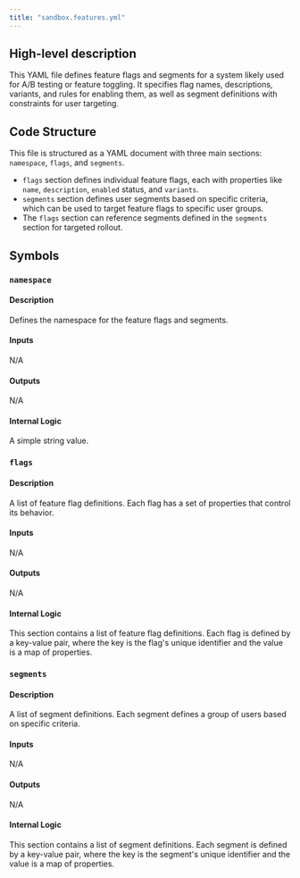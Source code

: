 ```yaml
---
title: "sandbox.features.yml"
---
```


## High-level description
This YAML file defines feature flags and segments for a system likely used for A/B testing or feature toggling. It specifies flag names, descriptions, variants, and rules for enabling them, as well as segment definitions with constraints for user targeting.

## Code Structure
This file is structured as a YAML document with three main sections: `namespace`, `flags`, and `segments`. 

- `flags` section defines individual feature flags, each with properties like `name`, `description`, `enabled` status, and `variants`. 
- `segments` section defines user segments based on specific criteria, which can be used to target feature flags to specific user groups. 
- The `flags` section can reference segments defined in the `segments` section for targeted rollout.

## Symbols
### `namespace`
#### Description
Defines the namespace for the feature flags and segments.

#### Inputs
N/A

#### Outputs
N/A

#### Internal Logic
A simple string value.

### `flags`
#### Description
A list of feature flag definitions. Each flag has a set of properties that control its behavior.

#### Inputs
N/A

#### Outputs
N/A

#### Internal Logic
This section contains a list of feature flag definitions. Each flag is defined by a key-value pair, where the key is the flag's unique identifier and the value is a map of properties.

### `segments`
#### Description
A list of segment definitions. Each segment defines a group of users based on specific criteria.

#### Inputs
N/A

#### Outputs
N/A

#### Internal Logic
This section contains a list of segment definitions. Each segment is defined by a key-value pair, where the key is the segment's unique identifier and the value is a map of properties.
